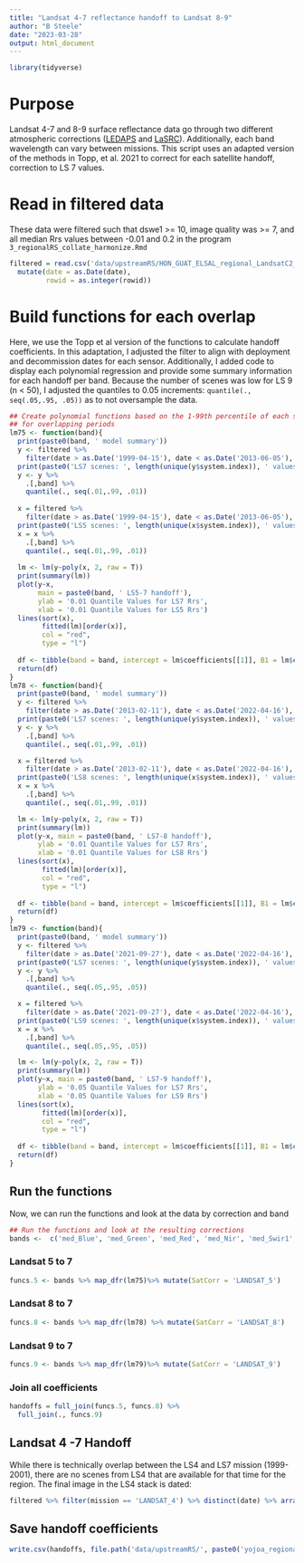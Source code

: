 ```yaml
---
title: "Landsat 4-7 reflectance handoff to Landsat 8-9"
author: "B Steele"
date: "2023-03-28"
output: html_document
---
```


```r
library(tidyverse)
```

# Purpose

Landsat 4-7 and 8-9 surface reflectance data go through two different atmospheric corrections ([LEDAPS](https://pubs.er.usgs.gov/publication/ofr20131057) and [LaSRC](https://ntrs.nasa.gov/api/citations/20190001670/downloads/20190001670.pdf)). Additionally, each band wavelength can vary between missions. This script uses an adapted version of the methods in Topp, et al. 2021 to correct for each satellite handoff, correction to LS 7 values.

# Read in filtered data

These data were filtered such that dswe1 \>= 10, image quality was \>= 7, and all median Rrs values between -0.01 and 0.2 in the program `3_regionalRS_collate_harmonize.Rmd`

```r
filtered = read.csv('data/upstreamRS/HON_GUAT_ELSAL_regional_LandsatC2_SRST_filtered_v2023-03-31.csv') %>% 
  mutate(date = as.Date(date),
         rowid = as.integer(rowid))
```

# Build functions for each overlap

Here, we use the Topp et al version of the functions to calculate handoff coefficients. In this adaptation, I adjusted the filter to align with deployment and decommission dates for each sensor. Additionally, I added code to display each polynomial regression and provide some summary information for each handoff per band. Because the number of scenes was low for LS 9 (n \< 50), I adjusted the quantiles to 0.05 increments: `quantile(., seq(.05,.95, .05))` as to not oversample the data.

```r
## Create polynomial functions based on the 1-99th percentile of each sensor
## for overlapping periods
lm75 <- function(band){
  print(paste0(band, ' model summary'))
  y <- filtered %>% 
    filter(date > as.Date('1999-04-15'), date < as.Date('2013-06-05'), mission == 'LANDSAT_7') 
  print(paste0('LS7 scenes: ', length(unique(y$system.index)), ' values: ', nrow(y)))
  y <- y %>% 
    .[,band] %>% 
    quantile(., seq(.01,.99, .01))
  
  x = filtered %>% 
    filter(date > as.Date('1999-04-15'), date < as.Date('2013-06-05'), mission == 'LANDSAT_5') 
  print(paste0('LS5 scenes: ', length(unique(x$system.index)), ' values: ', nrow(x)))
  x = x %>% 
    .[,band] %>% 
    quantile(., seq(.01,.99, .01))
  
  lm <- lm(y~poly(x, 2, raw = T))
  print(summary(lm))
  plot(y~x, 
       main = paste0(band, ' LS5-7 handoff'), 
       ylab = '0.01 Quantile Values for LS7 Rrs', 
       xlab = '0.01 Quantile Values for LS5 Rrs')
  lines(sort(x),
        fitted(lm)[order(x)],
        col = "red",
        type = "l")
  
  df <- tibble(band = band, intercept = lm$coefficients[[1]], B1 = lm$coefficients[[2]], B2 = lm$coefficients[[3]])
  return(df)
}
lm78 <- function(band){
  print(paste0(band, ' model summary'))
  y <- filtered %>% 
    filter(date > as.Date('2013-02-11'), date < as.Date('2022-04-16'), mission == 'LANDSAT_7') 
  print(paste0('LS7 scenes: ', length(unique(y$system.index)), ' values: ', nrow(y)))
  y <- y %>% 
    .[,band] %>% 
    quantile(., seq(.01,.99, .01))

  x = filtered %>% 
    filter(date > as.Date('2013-02-11'), date < as.Date('2022-04-16'), mission == 'LANDSAT_8') 
  print(paste0('LS8 scenes: ', length(unique(x$system.index)), ' values: ', nrow(x)))
  x = x %>% 
    .[,band] %>% 
    quantile(., seq(.01,.99, .01))

  lm <- lm(y~poly(x, 2, raw = T))
  print(summary(lm))
  plot(y~x, main = paste0(band, ' LS7-8 handoff'), 
       ylab = '0.01 Quantile Values for LS7 Rrs', 
       xlab = '0.01 Quantile Values for LS8 Rrs')
  lines(sort(x),
        fitted(lm)[order(x)],
        col = "red",
        type = "l")
  
  df <- tibble(band = band, intercept = lm$coefficients[[1]], B1 = lm$coefficients[[2]], B2 = lm$coefficients[[3]])
  return(df)
}
lm79 <- function(band){
  print(paste0(band, ' model summary'))
  y <- filtered %>% 
    filter(date > as.Date('2021-09-27'), date < as.Date('2022-04-16'), mission == 'LANDSAT_7') 
  print(paste0('LS7 scenes: ', length(unique(y$system.index)), ' values: ', nrow(y)))
  y <- y %>% 
    .[,band] %>% 
    quantile(., seq(.05,.95, .05))

  x = filtered %>% 
    filter(date > as.Date('2021-09-27'), date < as.Date('2022-04-16'), mission == 'LANDSAT_9') 
  print(paste0('LS9 scenes: ', length(unique(x$system.index)), ' values: ', nrow(x)))
  x = x %>% 
    .[,band] %>% 
    quantile(., seq(.05,.95, .05))

  lm <- lm(y~poly(x, 2, raw = T))
  print(summary(lm))
  plot(y~x, main = paste0(band, ' LS7-9 handoff'), 
       ylab = '0.05 Quantile Values for LS7 Rrs', 
       xlab = '0.05 Quantile Values for LS9 Rrs')
  lines(sort(x),
        fitted(lm)[order(x)],
        col = "red",
        type = "l")
  
  df <- tibble(band = band, intercept = lm$coefficients[[1]], B1 = lm$coefficients[[2]], B2 = lm$coefficients[[3]])
  return(df)
}

```

## Run the functions

Now, we can run the functions and look at the data by correction and band

```r
## Run the functions and look at the resulting corrections
bands <-  c('med_Blue', 'med_Green', 'med_Red', 'med_Nir', 'med_Swir1','med_Swir2')
```

### Landsat 5 to 7

```r
funcs.5 <- bands %>% map_dfr(lm75)%>% mutate(SatCorr = 'LANDSAT_5')
```

### Landsat 8 to 7

```r
funcs.8 <- bands %>% map_dfr(lm78) %>% mutate(SatCorr = 'LANDSAT_8')

```

### Landsat 9 to 7

```r
funcs.9 <- bands %>% map_dfr(lm79)%>% mutate(SatCorr = 'LANDSAT_9')
```

### Join all coefficients

```r
handoffs = full_join(funcs.5, funcs.8) %>% 
  full_join(., funcs.9)
```

## Landsat 4 -7 Handoff

While there is technically overlap between the LS4 and LS7 mission (1999-2001), there are no scenes from LS4 that are available for that time for the region. The final image in the LS4 stack is dated:

```r
filtered %>% filter(mission == 'LANDSAT_4') %>% distinct(date) %>% arrange(date) %>% tail(1)
```

## Save handoff coefficients

```r
write.csv(handoffs, file.path('data/upstreamRS/', paste0('yojoa_regional_handoff_coefficients_v', Sys.Date(),'.csv')), row.names = F)
```
